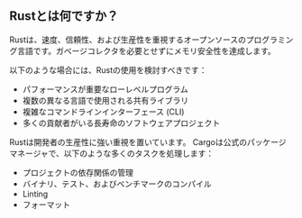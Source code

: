 ## Rustとは何ですか？

Rustは、速度、信頼性、および生産性を重視するオープンソースのプログラミング言語です。ガベージコレクタを必要とせずにメモリ安全性を達成します。

以下のような場合には、Rustの使用を検討すべきです：
- パフォーマンスが重要なローレベルプログラム
- 複数の異なる言語で使用される共有ライブラリ
- 複雑なコマンドラインインターフェース (CLI)
- 多くの貢献者がいる長寿命のソフトウェアプロジェクト

Rustは開発者の生産性に強い重視を置いています。
Cargoは公式のパッケージマネージャで、以下のような多くのタスクを処理します：
- プロジェクトの依存関係の管理
- バイナリ、テスト、およびベンチマークのコンパイル
- Linting
- フォーマット
